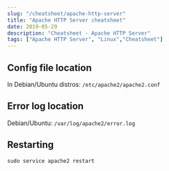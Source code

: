 ```yaml
---
slug: "/cheatsheet/apache-http-server"
title: "Apache HTTP Server cheatsheet"
date: 2019-05-29
description: "Cheatsheet - Apache HTTP Server"
tags: ["Apache HTTP Server", "Linux","Cheatsheet"]
---
```


## Config file location

In Debian/Ubuntu distros: 
<code>/etc/apache2/apache2.conf</code>

## Error log location

Debian/Ubuntu:
`/var/log/apache2/error.log`

## Restarting

```shell
sudo service apache2 restart
```
